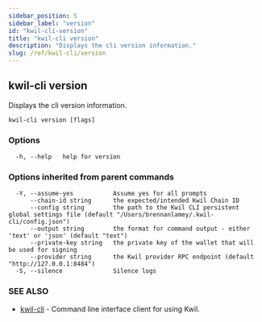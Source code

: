 ```yaml
---
sidebar_position: 5
sidebar_label: "version"
id: "kwil-cli-version"
title: "kwil-cli version"
description: "Displays the cli version information."
slug: /ref/kwil-cli/version
---
```


## kwil-cli version

Displays the cli version information.

```
kwil-cli version [flags]
```

### Options

```
  -h, --help   help for version
```

### Options inherited from parent commands

```
  -Y, --assume-yes           Assume yes for all prompts
      --chain-id string      the expected/intended Kwil Chain ID
      --config string        the path to the Kwil CLI persistent global settings file (default "/Users/brennanlamey/.kwil-cli/config.json")
      --output string        the format for command output - either 'text' or 'json' (default "text")
      --private-key string   the private key of the wallet that will be used for signing
      --provider string      the Kwil provider RPC endpoint (default "http://127.0.0.1:8484")
  -S, --silence              Silence logs
```

### SEE ALSO

* [kwil-cli](/docs/ref/kwil-cli)	 - Command line interface client for using Kwil.

